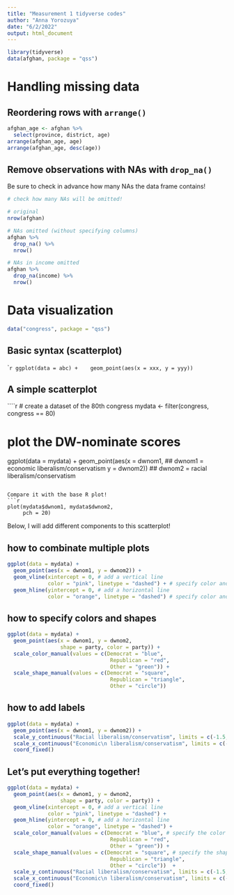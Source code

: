 ```yaml
---
title: "Measurement 1 tidyverse codes"
author: "Anna Yorozuya"
date: "6/2/2022"
output: html_document
---
```


```r
library(tidyverse)
data(afghan, package = "qss")
```

# Handling missing data

## Reordering rows with `arrange()`

```r
afghan_age <- afghan %>%
  select(province, district, age)
arrange(afghan_age, age)
arrange(afghan_age, desc(age))
```


## Remove observations with NAs with `drop_na()`

Be sure to check in advance how many NAs the data frame contains!

```r
# check how many NAs will be omitted!

# original
nrow(afghan) 

# NAs omitted (without specifying columns)
afghan %>%
  drop_na() %>%
  nrow()

# NAs in income omitted
afghan %>%
  drop_na(income) %>%
  nrow() 
```


# Data visualization

```r
data("congress", package = "qss")
```


## Basic syntax (scatterplot)
````r
ggplot(data = abc) + 
  geom_point(aes(x = xxx, y = yyy))
```


## A simple scatterplot
````r
# create a dataset of the 80th congress
mydata <- filter(congress, congress == 80)

# plot the DW-nominate scores
ggplot(data = mydata) + 
  geom_point(aes(x = dwnom1,  ## dwnom1 = economic liberalism/conservatism
                 y = dwnom2)) ## dwnom2 = racial liberalism/conservatism

```

Compare it with the base R plot!
```r
plot(mydata$dwnom1, mydata$dwnom2,
     pch = 20)
```

Below, I will add different components to this scatterplot!


## how to combinate multiple plots
```r
ggplot(data = mydata) + 
  geom_point(aes(x = dwnom1, y = dwnom2)) +
  geom_vline(xintercept = 0, # add a vertical line
             color = "pink", linetype = "dashed") + # specify color and linetype
  geom_hline(yintercept = 0, # add a horizontal line
             color = "orange", linetype = "dashed") # specify color and linetype
```


## how to specify colors and shapes
```r
ggplot(data = mydata) + 
  geom_point(aes(x = dwnom1, y = dwnom2,
                 shape = party, color = party)) +  
  scale_color_manual(values = c(Democrat = "blue",
                                 Republican = "red",
                                 Other = "green")) +
  scale_shape_manual(values = c(Democrat = "square",
                                 Republican = "triangle",
                                 Other = "circle")) 
```


## how to add labels
```r
ggplot(data = mydata) + 
  geom_point(aes(x = dwnom1, y = dwnom2)) +
  scale_y_continuous("Racial liberalism/conservatism", limits = c(-1.5, 1.5)) +
  scale_x_continuous("Economic\n liberalism/conservatism", limits = c(-1.5, 1.5)) +
  coord_fixed()
```

## Let's put everything together!
```r
ggplot(data = mydata) +
  geom_point(aes(x = dwnom1, y = dwnom2,
                 shape = party, color = party)) +
  geom_vline(xintercept = 0, # add a vertical line
             color = "pink", linetype = "dashed") + 
  geom_hline(yintercept = 0, # add a horizontal line
             color = "orange", linetype = "dashed") + 
  scale_color_manual(values = c(Democrat = "blue", # specify the color
                                 Republican = "red",
                                 Other = "green")) +
  scale_shape_manual(values = c(Democrat = "square", # specify the shape
                                 Republican = "triangle",
                                 Other = "circle"))  +
  scale_y_continuous("Racial liberalism/conservatism", limits = c(-1.5, 1.5)) +
  scale_x_continuous("Economic\n liberalism/conservatism", limits = c(-1.5, 1.5)) +
  coord_fixed()
```



